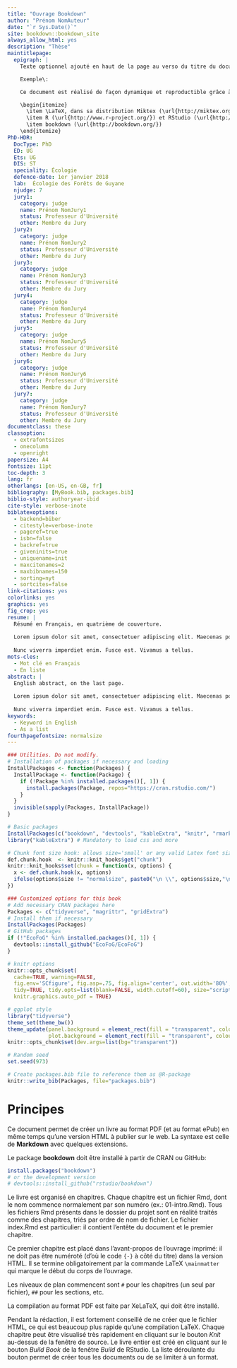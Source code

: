 ```yaml
--- 
title: "Ouvrage Bookdown"
author: "Prénom NomAuteur"
date: "`r Sys.Date()`"
site: bookdown::bookdown_site
always_allow_html: yes
description: "Thèse"
maintitlepage:
  epigraph: |
    Texte optionnel ajouté en haut de la page au verso du titre du document.

    Exemple\:

    Ce document est réalisé de façon dynamique et reproductible grâce à:

    \begin{itemize}
      \item \LaTeX, dans sa distribution Miktex (\url{http://miktex.org/}) et la classe memoir (\url{http://www.ctan.org/pkg/memoir}).
      \item R (\url{http://www.r-project.org/}) et RStudio (\url{http://www.rstudio.com/})
      \item bookdown (\url{http://bookdown.org/})
    \end{itemize}
PhD-HDR:
  DocType: PhD
  ED: UG
  Ets: UG
  DIS: ST
  speciality: Écologie
  defence-date: 1er janvier 2018
  lab:  Écologie des Forêts de Guyane
  njudge: 7
  jury1:
    category: judge
    name: Prénom NomJury1
    status: Professeur d'Université
    other: Membre du Jury
  jury2:
    category: judge
    name: Prénom NomJury2
    status: Professeur d'Université
    other: Membre du Jury
  jury3:
    category: judge
    name: Prénom NomJury3
    status: Professeur d'Université
    other: Membre du Jury
  jury4:
    category: judge
    name: Prénom NomJury4
    status: Professeur d'Université
    other: Membre du Jury
  jury5:
    category: judge
    name: Prénom NomJury5
    status: Professeur d'Université
    other: Membre du Jury
  jury6:
    category: judge
    name: Prénom NomJury6
    status: Professeur d'Université
    other: Membre du Jury
  jury7:
    category: judge
    name: Prénom NomJury7
    status: Professeur d'Université
    other: Membre du Jury
documentclass: these
classoption:
  - extrafontsizes
  - onecolumn
  - openright
papersize: A4
fontsize: 11pt
toc-depth: 3
lang: fr
otherlangs: [en-US, en-GB, fr]
bibliography: [MyBook.bib, packages.bib]
biblio-style: authoryear-ibid
cite-style: verbose-inote
biblatexoptions:
  - backend=biber
  - citestyle=verbose-inote
  - pageref=true
  - isbn=false
  - backref=true
  - giveninits=true
  - uniquename=init
  - maxcitenames=2
  - maxbibnames=150
  - sorting=nyt
  - sortcites=false
link-citations: yes
colorlinks: yes
graphics: yes
fig_crop: yes
resume: |
  Résumé en Français, en quatrième de couverture.
  
  Lorem ipsum dolor sit amet, consectetuer adipiscing elit. Maecenas porttitor congue massa. Fusce posuere, magna sed pulvinar ultricies, purus lectus malesuada libero, sit amet commodo magna eros quis urna.
  
  Nunc viverra imperdiet enim. Fusce est. Vivamus a tellus.
mots-cles:
  - Mot clé en Français
  - En liste
abstract: |
  English abstract, on the last page.
  
  Lorem ipsum dolor sit amet, consectetuer adipiscing elit. Maecenas porttitor congue massa. Fusce posuere, magna sed pulvinar ultricies, purus lectus malesuada libero, sit amet commodo magna eros quis urna.
  
  Nunc viverra imperdiet enim. Fusce est. Vivamus a tellus.
keywords:
  - Keyword in English
  - As a list
fourthpagefontsize: normalsize
---
```


<!-- Commande nécessaire pour la copie de l'icône "Essentiel" en HTML--> 
<img src="images/Essentiel.png" alt="image" hidden/>

```r
### Utilities. Do not modify.
# Installation of packages if necessary and loading
InstallPackages <- function(Packages) {
  InstallPackage <- function(Package) {
    if (!Package %in% installed.packages()[, 1]) {
      install.packages(Package, repos="https://cran.rstudio.com/")
    }
  }
  invisible(sapply(Packages, InstallPackage))
}

# Basic packages
InstallPackages(c("bookdown", "devtools", "kableExtra", "knitr", "rmarkdown"))
library("kableExtra") # Mandatory to load css and more

# Chunk font size hook: allows size='small' or any valid Latex font size in chunk options
def.chunk.hook  <- knitr::knit_hooks$get("chunk")
knitr::knit_hooks$set(chunk = function(x, options) {
  x <- def.chunk.hook(x, options)
  ifelse(options$size != "normalsize", paste0("\n \\", options$size,"\n\n", x, "\n\n \\normalsize"), x)
})
```


```r
### Customized options for this book
# Add necessary CRAN packages here
Packages <- c("tidyverse", "magrittr", "gridExtra")
# Install them if necessary
InstallPackages(Packages)
# GitHub packages
if (!"EcoFoG" %in% installed.packages()[, 1]) {
  devtools::install_github("EcoFoG/EcoFoG")
}

# knitr options
knitr::opts_chunk$set(
  cache=TRUE, warning=FALSE, 
  fig.env='SCfigure', fig.asp=.75, fig.align='center', out.width='80%', 
  tidy=TRUE, tidy.opts=list(blank=FALSE, width.cutoff=60), size="scriptsize",
  knitr.graphics.auto_pdf = TRUE)

# ggplot style
library("tidyverse")
theme_set(theme_bw())
theme_update(panel.background = element_rect(fill = "transparent", colour = NA),
             plot.background = element_rect(fill = "transparent", colour = NA))
knitr::opts_chunk$set(dev.args=list(bg="transparent"))

# Random seed
set.seed(973)

# Create packages.bib file to reference them as @R-package
knitr::write_bib(Packages, file="packages.bib")
```

# Principes {-}

Ce document permet de créer un livre au format PDF (et au format ePub) en même temps qu'une version HTML à publier sur le web.
La syntaxe est celle de **Markdown** avec quelques extensions.

Le package **bookdown** doit être installé à partir de CRAN ou GitHub:

```r
install.packages("bookdown")
# or the development version
# devtools::install_github("rstudio/bookdown")
```

Le livre est organisé en chapitres. 
Chaque chapitre est un fichier Rmd, dont le nom commence normalement par son numéro (ex.: 01-intro.Rmd).
Tous les fichiers Rmd présents dans le dossier du projet sont en réalité traités comme des chapitres, triés par ordre de nom de fichier.
Le fichier index.Rmd est particulier: il contient l'entête du document et le premier chapitre.

Ce premier chapitre est placé dans l'avant-propos de l'ouvrage imprimé: il ne doit pas être numéroté (d'où le code `{-}` à côté du titre) dans la version HTML. Il se termine obligatoirement par la commande LaTeX `\mainmatter` qui marque le début du corps de l'ouvrage.

Les niveaux de plan commencent sont `#` pour les chapitres (un seul par fichier), `##` pour les sections, etc.

La compilation au format PDF est faite par XeLaTeX, qui doit être installé.

Pendant la rédaction, il est fortement conseillé de ne créer que le fichier HTML, ce qui est beaucoup plus rapide qu'une compilation LaTeX.
Chaque chapitre peut être visualisé très rapidement en cliquant sur le bouton _Knit_ au-dessus de la fenêtre de source.
Le livre entier est créé en cliquant sur le bouton _Build Book_ de la fenêtre _Build_ de RStudio.
La liste déroulante du bouton permet de créer tous les documents ou de se limiter à un format.

<!-- La commande \mainmatter marque le début du corps du document LaTeX--> 
<!-- Elle ne doit pas être supprimée-->
\mainmatter
 
